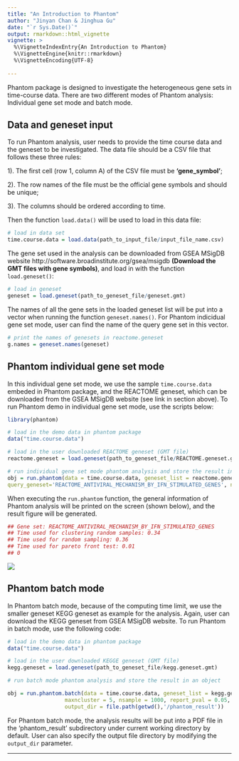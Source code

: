 ---
title: "An Introduction to Phantom"
author: "Jinyan Chan & Jinghua Gu"
date: "`r Sys.Date()`"
output: rmarkdown::html_vignette
vignette: >
  %\VignetteIndexEntry{An Introduction to Phantom}
  %\VignetteEngine{knitr::rmarkdown}
  %\VignetteEncoding{UTF-8}
  
---

Phantom package is designed to investigate the heterogeneous gene sets in time-course data. There are two different modes of Phantom analysis: Individual gene set mode and batch mode. 


## Data and geneset input

To run Phantom analysis, user needs to provide the time course data and the geneset to be investigated. 
The data file should be a CSV file that follows these three rules:

1). The first cell (row 1, column A) of the CSV file must be **'gene_symbol'**;

2). The row names of the file must be the official gene symbols and should be unique;

3). The columns should be ordered according to time.

Then the function `load.data()` will be used to load in this data file:
```{r,eval=F}
# load in data set
time.course.data = load.data(path_to_input_file/input_file_name.csv)
```

The gene set used in the analysis can be downloaded from GSEA MSigDB website http://software.broadinstitute.org/gsea/msigdb **(Download the GMT files with gene symbols)**, and load in with the function  `load.geneset()`:
```{r,eval=F}
# load in geneset 
geneset = load.geneset(path_to_geneset_file/geneset.gmt)
```

The names of all the gene sets in the loaded geneset list will be put into a vector when running the function `geneset.names()`. For Phantom indicidual gene set mode, user can find the name of the query gene set in this vector. 

```{r,eval=F}
# print the names of genesets in reactome.geneset
g.names = geneset.names(geneset)
```


## Phantom individual gene set mode

In this individual gene set mode, we use the sample `time.course.data` embeded in Phantom package, and the REACTOME geneset, which can be downloaded from the GSEA MSigDB website (see link in section above).
To run Phantom demo in individual gene set mode, use the scripts below:
```r
library(phantom)
```
```{r,eval=F}
# load in the demo data in phantom package
data("time.course.data")

# load in the user downloaded REACTOME geneset (GMT file)
reactome.geneset = load.geneset(path_to_geneset_file/REACTOME.geneset.gmt)

# run individual gene set mode phantom analysis and store the result in an object
obj = run.phantom(data = time.course.data, geneset_list = reactome.geneset,
query_geneset='REACTOME_ANTIVIRAL_MECHANISM_BY_IFN_STIMULATED_GENES', ncluster = 2, nsample = 1000)
```

When executing the `run.phantom` function, the general information of Phantom analysis will be printed on the screen (shown below), and the result figure will be generated. 
```r
## Gene set: REACTOME_ANTIVIRAL_MECHANISM_BY_IFN_STIMULATED_GENES
## Time used for clustering random samples: 0.34 
## Time used for random sampling: 0.36 
## Time used for pareto front test: 0.01 
## 0 
```
![](fig_individual_run.PNG)


## Phantom batch mode

In Phantom batch mode, because of the computing time limit, we use the smaller geneset KEGG geneset as example for the analysis. Again, user can download the KEGG geneset from GSEA MSigDB website. 
To run Phantom in batch mode, use the following code:
```{r,eval=F}
# load in the demo data in phantom package
data("time.course.data")

# load in the user downloaded KEGGE geneset (GMT file)
kegg.geneset = load.geneset(path_to_geneset_file/kegg.geneset.gmt)

# run batch mode phantom analysis and store the result in an object

obj = run.phantom.batch(data = time.course.data, geneset_list = kegg.geneset,
                  maxncluster = 5, nsample = 1000, report_pval = 0.05, report_nmin = 5,
                  output_dir = file.path(getwd(),'/phantom_result'))
```

For Phantom batch mode, the analysis results will be put into a PDF file in the 'phantom_result' subdirectory under current working directory by default. User can also specify the output file directory by modifying the `output_dir` parameter.


_____________________________________________________________________________________

